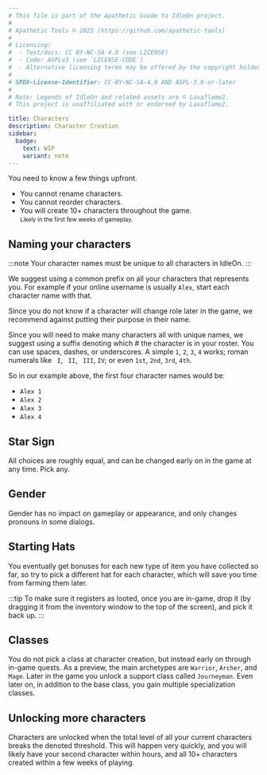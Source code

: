 ```yaml
---
# This file is part of the Apathetic Guide to IdleOn project.
#
# Apathetic Tools © 2025 (https://github.com/apathetic-tools)
#
# Licensing:
#  - Text/docs: CC BY-NC-SA 4.0 (see LICENSE)
#  - Code: AGPLv3 (see `LICENSE-CODE`)
#  - Alternative licensing terms may be offered by the copyright holder.
#
# SPDX-License-Identifier: CC-BY-NC-SA-4.0 AND AGPL-3.0-or-later
#
# Note: Legends of IdleOn and related assets are © Lavaflame2.
# This project is unaffiliated with or endorsed by Lavaflame2.

title: Characters
description: Character Creation
sidebar:
  badge:
    text: WIP
    variant: note
---
```


You need to know a few things upfront. 

- You cannot rename characters.
- You cannot reorder characters.
- You will create 10+ characters throughout the game.<br /><small>Likely in the first few weeks of gameplay.</small>

## Naming your characters

:::note
Your character names <Stress>must</Stress> be unique to <Stress>all</Stress> characters in IdleOn.
:::

We suggest using a common <Def desc="Letters that come at the beginning of the name">prefix</Def> on all your characters that represents you. For example if your online username is usually `Alex`, start each character name with that.

Since you do not know if a character will change role later in the game, we recommend against putting their purpose in their name.

Since you will need to make many characters all with unique names, we suggest using a <Def desc="Letters that come at the end of the name">suffix</Def> denoting which # the character is in your roster. You can use spaces, dashes, or underscores. A simple `1`, `2`, `3`, `4` works; roman numerals like ` I`, ` II`, ` III`, `IV`; or even `1st`, `2nd`, `3rd`, `4th`.

So in our example above, the first four character names would be:

- `Alex 1`
- `Alex 2`
- `Alex 3`
- `Alex 4`

## Star Sign

All choices are roughly equal, and can be changed early on in the game at any time. Pick any.

## Gender

Gender has no impact on gameplay or appearance, and only changes pronouns in some dialogs.

## Starting Hats

You eventually get bonuses for each new type of item you have collected so far, so try to pick a different hat for each character, which will save you time from farming them later. 

:::tip
To make sure it registers as looted, once you are in-game, drop it (by dragging it from the inventory window to the top of the screen), and pick it back up.
:::

## Classes

You do not pick a class at character creation, but instead early on through in-game quests. As a preview, the main archetypes are `Warrior`, `Archer`, and `Mage`. Later in the game you unlock a support class called `Journeyman`. Even later on, in addition to the base class, you gain multiple specialization classes.

## Unlocking more characters

Characters are unlocked when the total level of all your current characters breaks the denoted threshold. This will happen very quickly, and you will likely have your second character within hours, and all 10+ characters created within a few weeks of playing.
